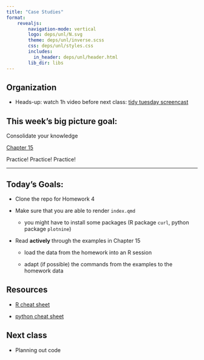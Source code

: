 ```yaml
---
title: "Case Studies"
format: 
    revealjs:
        navigation-mode: vertical
        logo: deps/unl/N.svg
        theme: deps/unl/inverse.scss
        css: deps/unl/styles.css
        includes:
          in_header: deps/unl/header.html
        lib_dir: libs
---
```


## Organization
  
- Heads-up: 
watch 1h video before next class: [tidy tuesday screencast](https://www.youtube.com/embed/89l_3Y53qMM)


## This week's big picture goal:

Consolidate your knowledge 

[Chapter 15](https://srvanderplas.github.io/stat-computing-r-python/part-gen-prog/07-prog-data.html)

Practice! Practice! Practice!

---

## Today's Goals:

- Clone the repo for Homework 4

- Make sure that you are able to render `index.qmd`

  - you might have to install some packages (R package `curl`, python package `plotnine`)

- Read **actively** through the examples in Chapter 15

  - load the data from the homework into an R session 
  
  - adapt (if possible) the commands from the examples to the homework data


## Resources

- [R cheat sheet](https://srvanderplas.github.io/stat-computing-r-python/files/Short-refcard.pdf)

- [python cheat sheet](https://srvanderplas.github.io/stat-computing-r-python/files/Python3_reference_cheat_sheet.pdf)



## Next class

- Planning out code


